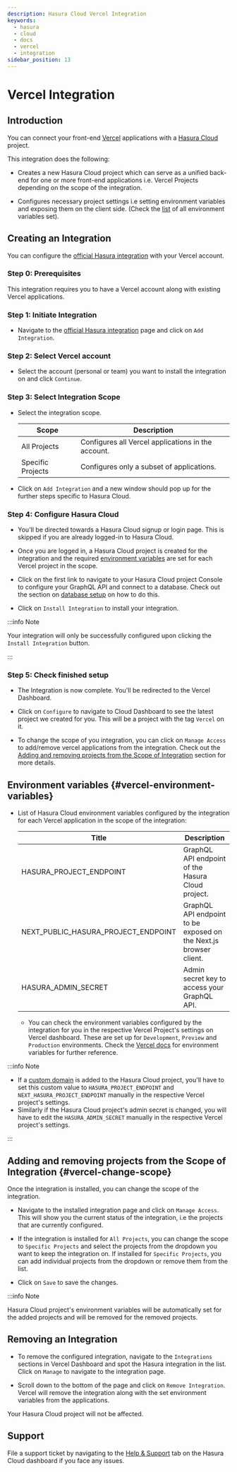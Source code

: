 ```yaml
---
description: Hasura Cloud Vercel Integration
keywords:
  - hasura
  - cloud
  - docs
  - vercel
  - integration
sidebar_position: 13
---
```



# Vercel Integration

## Introduction

You can connect your front-end [Vercel](https://vercel.com/dashboard)
applications with a [Hasura Cloud](https://cloud.hasura.io/) project.

This integration does the following:

-   Creates a new Hasura Cloud project which can serve as a unified
    back-end for one or more front-end applications i.e. Vercel Projects
    depending on the scope of the integration.

-   Configures necessary project settings i.e setting environment
    variables and exposing them on the client side. (Check the
    [list](#vercel-environment-variables) of all environment variables set).

    <Thumbnail
    src="/img/graphql/cloud/integrations/vercel/hasura-vercel.png"
    alt="Hasura Vercel Integration"
    width="1146px"
    />

## Creating an Integration

You can configure the [official Hasura integration](https://vercel.com/integrations/hasura-v1) with your Vercel account.

<Thumbnail
src="/img/graphql/cloud/integrations/vercel/hasura-vercel-integration.png"
alt="Hasura Official Integration page"
width="1146px"
/>

### Step 0: Prerequisites

This integration requires you to have a Vercel account along with
existing Vercel applications.

### Step 1: Initiate Integration

-   Navigate to the [official Hasura
    integration](https://vercel.com/integrations/hasura-v1) page and
    click on `Add Integration`.

    <Thumbnail
    src="/img/graphql/cloud/integrations/vercel/add-integration-button.png"
    alt="Add Integration Button"
    width="1146px"
    />

### Step 2: Select Vercel account

-   Select the account (personal or team) you want to install the
    integration on and click `Continue`.

    <Thumbnail
    src="/img/graphql/cloud/integrations/vercel/vercel-account-scope.png"
    alt="Vercel Account Scope"
    width="400px"
    />

### Step 3: Select Integration Scope

-   Select the integration scope.

    | Scope             | Description                                        |
    |-------------------|----------------------------------------------------|
    | All Projects      | Configures all Vercel applications in the account. |
    | Specific Projects | Configures only a subset of applications.          |

    <Thumbnail
    src="/img/graphql/cloud/integrations/vercel/selected-projects.png"
    alt="Vercel selected projects"
    width="400px"
    />

-   Click on `Add Integration` and a new window should pop up for the
    further steps specific to Hasura Cloud.

### Step 4: Configure Hasura Cloud

-   You'll be directed towards a Hasura Cloud signup or login page. This
    is skipped if you are already logged-in to Hasura Cloud.

-   Once you are logged in, a Hasura Cloud project is created for the
    integration and the required
    [environment variables](#vercel-environment-variables) are set for
    each Vercel project in the scope.

    <Thumbnail
    src="/img/graphql/cloud/integrations/vercel/setup-progress.png"
    alt="Setup Progress"
    width="600px"
    />

-   Click on the first link to navigate to your Hasura Cloud project
    Console to configure your GraphQL API and connect to a database.
    Check out the section on [database setup](/graphql/cloud/projects/create.mdx#cloud-projects-db-setup)
    on how to do this.

    <Thumbnail
    src="/img/graphql/cloud/integrations/vercel/visit-console.png"
    alt="Visit Console Button"
    width="600px"
    />

-   Click on `Install Integration` to install your integration.

    <Thumbnail
    src="/img/graphql/cloud/integrations/vercel/install-integration.png"
    alt="Finish Setup Button"
    width="600px"
    />

:::info Note

Your integration will only be successfully configured upon clicking the
`Install Integration` button.

:::

### Step 5: Check finished setup

-   The Integration is now complete. You'll be redirected to the Vercel
    Dashboard.

    <Thumbnail
    src="/img/graphql/cloud/integrations/vercel/integration-complete.png"
    alt="Integration Complete"
    width="1146px"
    />

-   Click on `Configure` to navigate to Cloud Dashboard to see the
    latest project we created for you. This will be a project with the
    tag `Vercel` on it.

    <Thumbnail
    src="/img/graphql/cloud/integrations/vercel/vercel-tag-project.png"
    alt="Integration Complete"
    width="1146px"
    />

-   To change the scope of you integration, you can click on
    `Manage Access` to add/remove vercel applications from the
    integration. Check out the [Adding and removing projects from the Scope of Integration](#vercel-change-scope) section for more
    details.

## Environment variables {#vercel-environment-variables}

-   List of Hasura Cloud environment variables configured by the
    integration for each Vercel application in the scope of the
    integration:

    | Title                               | Description                                                       |
    |-------------------------------------|-------------------------------------------------------------------|
    | HASURA_PROJECT_ENDPOINT             | GraphQL API endpoint of the Hasura Cloud project.                 |
    | NEXT_PUBLIC_HASURA_PROJECT_ENDPOINT | GraphQL API endpoint to be exposed on the Next.js browser client. |
    | HASURA_ADMIN_SECRET                 | Admin secret key to access your GraphQL API.                      |

    -   You can check the environment variables configured by the
        integration for you in the respective Vercel Project's settings
        on Vercel dashboard. These are set up for `Development`,
        `Preview` and `Production` environments. Check the [Vercel docs](https://vercel.com/docs/concepts/projects/environment-variables)
        for environment variables for further reference.

        <Thumbnail
        src="/img/graphql/cloud/integrations/vercel/environment-variables.png"
        alt="Environment variables"
        width="1146px"
        />

:::info Note

-   If a [custom domain](/graphql/cloud/projects/domains.mdx) is added to the Hasura
    Cloud project, you'll have to set this custom value to
    `HASURA_PROJECT_ENDPOINT` and `NEXT_HASURA_PROJECT_ENDPOINT`
    manually in the respective Vercel project's settings.
-   Similarly if the Hasura Cloud project's admin secret is changed, you
    will have to edit the `HASURA_ADMIN_SECRET` manually in the
    respective Vercel project's settings.

:::

## Adding and removing projects from the Scope of Integration {#vercel-change-scope}

Once the integration is installed, you can change the scope of the
integration.

-   Navigate to the installed integration page and click on
    `Manage Access`. This will show you the current status of the
    integration, i.e the projects that are currently configured.

    <Thumbnail
    src="/img/graphql/cloud/integrations/vercel/manage-access-button.png"
    alt="Manage Access Button"
    width="1146px"
    />

-   If the integration is installed for `All Projects`, you can change
    the scope to `Specific Projects` and select the projects from the
    dropdown you want to keep the integration on. If installed for
    `Specific Projects`, you can add individual projects from the
    dropdown or remove them from the list.

    <Thumbnail
    src="/img/graphql/cloud/integrations/vercel/manage-access-projects.png"
    alt="Manage Access For Projects"
    width="400px"
    />

-   Click on `Save` to save the changes.

:::info Note

Hasura Cloud project's environment variables will be automatically set
for the added projects and will be removed for the removed projects.

## Removing an Integration

-   To remove the configured integration, navigate to the `Integrations`
    sections in Vercel Dashboard and spot the Hasura integration in the
    list. Click on `Manage` to navigate to the integration page.

    <Thumbnail
    src="/img/graphql/cloud/integrations/vercel/integration-tab.png"
    alt="Vercel Integration Tab"
    width="1146px"
    />

-   Scroll down to the bottom of the page and click on
    `Remove Integration`. Vercel will remove the integration along with
    the set environment variables from the applications.

    <Thumbnail
    src="/img/graphql/cloud/integrations/vercel/remove-integration.png"
    alt="Remove Vercel Integration"
    width="1146px"
    />

Your Hasura Cloud project will not be affected.

## Support

File a support ticket by navigating to the [Help & Support](https://cloud.hasura.io/support/create-ticket) tab on the
Hasura Cloud dashboard if you face any issues.
